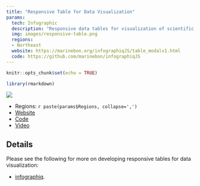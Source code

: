 ```yaml
---
title: "Responsive Table for Data Visualization"
params:
  tech: Infographic
  description: "Responsive data tables for visualization of scientific diagrams."
  img: images/responsive-table.png
  regions: 
  - Northeast
  website: https://marinebon.org/infographiqJS/table_modalv1.html
  code: https://github.com/marinebon/infographiqJS
---
```


```r
knitr::opts_chunk$set(echo = TRUE)

library(rmarkdown)
```

![](`r params$img`)

  - Regions: `r paste(params$Regions, collapse=',')`
  - [Website](`r params$website`)
  - [Code](`r params$code`)
  - [Video](`r params$video`)

## Details

Please see the following for more on developing responsive tables for data visualization:

- [infographiq](https://marinebon.org/infographiq/responsive-data-tables.html).





